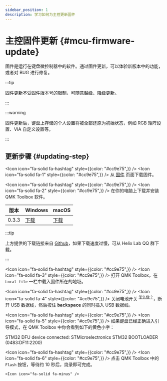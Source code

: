 ```yaml
---
sidebar_position: 1
description: 学习如何为主控更新固件
---
```



# 主控固件更新  {#mcu-firmware-update}

固件是运行在键盘微控制器中的软件。通过固件更新，可以体验新版本中的功能，或者对 BUG 进行修复。

:::tip

固件更新不受固件版本号的限制，可随意越级、降级更新。

:::

:::warning

固件更新后，键盘上存储的个人设置将被全部还原为初始状态，例如 RGB 矩阵设置、VIA 自定义设置等。

:::

## 更新步骤 {#updating-step}

<Tabs queryString="pcb-variant">
  <TabItem value="hotswap" label="热插拔" default>

<Icon icon="fa-solid fa-hashtag" style={{color: "#cc9e75",}} /> <Icon icon="fa-solid fa-1" style={{color: "#cc9e75",}} />  从 [固件](/docs-ankh-r2/downloads/firmware) 页面下载固件。

<Icon icon="fa-solid fa-hashtag" style={{color: "#cc9e75",}} /> <Icon icon="fa-solid fa-2" style={{color: "#cc9e75",}} /> 在你的电脑上下载并安装 QMK Toolbox 软件。

| 版本 | <Icon icon="fa-brands fa-windows" /> Windows | <Icon icon="fa-brands fa-apple" /> macOS |
| --- | --- | --- |
| 0.3.3 | <Icon icon="fa-solid fa-circle-down" /> [下载](https://github.com/qmk/qmk_toolbox/releases/download/0.3.3/qmk_toolbox_install.exe) | <Icon icon="fa-solid fa-circle-down" /> [下载](https://github.com/qmk/qmk_toolbox/releases/download/0.3.3/QMK.Toolbox.pkg) |

:::tip

上方提供的下载链接来自 <Icon icon="fa-brands fa-github" /> [Github](https://github.com/qmk/qmk_toolbox/releases)，如果下载速度过慢，可从 Helix Lab QQ 群下载。

:::

<Icon icon="fa-solid fa-hashtag" style={{color: "#cc9e75",}} /> <Icon icon="fa-solid fa-3" style={{color: "#cc9e75",}} /> 打开 QMK Toolbox，在 `Local file` 一栏中载入固件所在的地址。

<Icon icon="fa-solid fa-hashtag" style={{color: "#cc9e75",}} /> <Icon icon="fa-solid fa-4" style={{color: "#cc9e75",}} /> 关闭电池开关 <sup>[<Icon icon="fa-solid fa-compass" /> 怎么做？](/docs-ankh-r2/battery/battery-switch)</sup>，断开 USB 数据线，然后按住 <kbd>**backspace**</kbd> 的同时插入 USB 数据线。

<Icon icon="fa-solid fa-hashtag" style={{color: "#cc9e75",}} /> <Icon icon="fa-solid fa-5" style={{color: "#cc9e75",}} /> 如果键盘已经正确进入引导模式，在 QMK Toolbox 中你会看到如下的黄色小字：

<p className="special-text"> STM32 DFU device connected: STMicroelectronics STM32  BOOTLOADER (0483:DF11:2200) </p>

<Icon icon="fa-solid fa-hashtag" style={{color: "#cc9e75",}} /> <Icon icon="fa-solid fa-6" style={{color: "#cc9e75",}} /> 点击 QMK Toolbox 中的 `Flash` 按钮，等待约 10 秒后，烧录即可完成。

  </TabItem>
  <TabItem value="soldered" label="焊接">
    
    <Icon icon="fa-solid fa-minus" />

  </TabItem>
</Tabs>